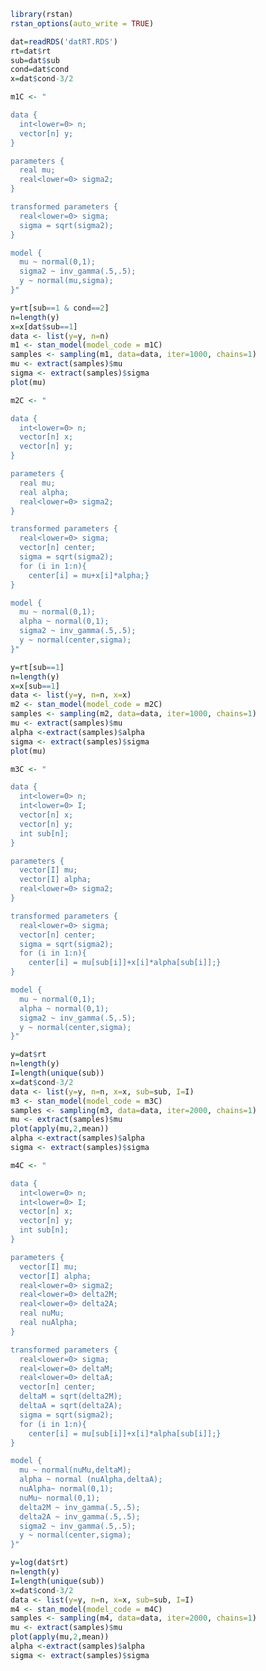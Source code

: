 ```r
library(rstan)
rstan_options(auto_write = TRUE)

dat=readRDS('datRT.RDS')
rt=dat$rt
sub=dat$sub
cond=dat$cond
x=dat$cond-3/2
```

```r
m1C <- "

data {          
  int<lower=0> n; 
  vector[n] y;
}

parameters {
  real mu;
  real<lower=0> sigma2;
}

transformed parameters {
  real<lower=0> sigma;
  sigma = sqrt(sigma2);   
}

model {
  mu ~ normal(0,1);
  sigma2 ~ inv_gamma(.5,.5);
  y ~ normal(mu,sigma);
}"
```


```r
y=rt[sub==1 & cond==2]
n=length(y)
x=x[dat$sub==1]
data <- list(y=y, n=n)
m1 <- stan_model(model_code = m1C)
samples <- sampling(m1, data=data, iter=1000, chains=1)
mu <- extract(samples)$mu
sigma <- extract(samples)$sigma
plot(mu)
```



```r
m2C <- "

data {          
  int<lower=0> n;
  vector[n] x;
  vector[n] y;
}

parameters {
  real mu;
  real alpha;
  real<lower=0> sigma2;
}

transformed parameters {
  real<lower=0> sigma;
  vector[n] center;
  sigma = sqrt(sigma2);
  for (i in 1:n){
    center[i] = mu+x[i]*alpha;}   
}

model {
  mu ~ normal(0,1);
  alpha ~ normal(0,1);
  sigma2 ~ inv_gamma(.5,.5);
  y ~ normal(center,sigma);
}"
```


```r
y=rt[sub==1]
n=length(y)
x=x[sub==1]
data <- list(y=y, n=n, x=x)
m2 <- stan_model(model_code = m2C)
samples <- sampling(m2, data=data, iter=1000, chains=1)
mu <- extract(samples)$mu
alpha <-extract(samples)$alpha
sigma <- extract(samples)$sigma
plot(mu)
```
```r
m3C <- "

data {          
  int<lower=0> n;
  int<lower=0> I;
  vector[n] x;
  vector[n] y;
  int sub[n];
}

parameters {
  vector[I] mu;
  vector[I] alpha;
  real<lower=0> sigma2;
}

transformed parameters {
  real<lower=0> sigma;
  vector[n] center;
  sigma = sqrt(sigma2);
  for (i in 1:n){
    center[i] = mu[sub[i]]+x[i]*alpha[sub[i]];}   
}

model {
  mu ~ normal(0,1);
  alpha ~ normal(0,1);
  sigma2 ~ inv_gamma(.5,.5);
  y ~ normal(center,sigma);
}"
```


```r
y=dat$rt
n=length(y)
I=length(unique(sub))
x=dat$cond-3/2
data <- list(y=y, n=n, x=x, sub=sub, I=I)
m3 <- stan_model(model_code = m3C)
samples <- sampling(m3, data=data, iter=2000, chains=1)
mu <- extract(samples)$mu
plot(apply(mu,2,mean))
alpha <-extract(samples)$alpha
sigma <- extract(samples)$sigma
```



```r
m4C <- "

data {          
  int<lower=0> n;
  int<lower=0> I;
  vector[n] x;
  vector[n] y;
  int sub[n];
}

parameters {
  vector[I] mu;
  vector[I] alpha;
  real<lower=0> sigma2;
  real<lower=0> delta2M;
  real<lower=0> delta2A;
  real nuMu;
  real nuAlpha;
}

transformed parameters {
  real<lower=0> sigma;
  real<lower=0> deltaM;
  real<lower=0> deltaA;
  vector[n] center;
  deltaM = sqrt(delta2M);
  deltaA = sqrt(delta2A);
  sigma = sqrt(sigma2);
  for (i in 1:n){
    center[i] = mu[sub[i]]+x[i]*alpha[sub[i]];}   
}

model {
  mu ~ normal(nuMu,deltaM);
  alpha ~ normal (nuAlpha,deltaA);
  nuAlpha~ normal(0,1);
  nuMu~ normal(0,1);
  delta2M ~ inv_gamma(.5,.5); 
  delta2A ~ inv_gamma(.5,.5);
  sigma2 ~ inv_gamma(.5,.5);
  y ~ normal(center,sigma);
}"
```


```r
y=log(dat$rt)
n=length(y)
I=length(unique(sub))
x=dat$cond-3/2
data <- list(y=y, n=n, x=x, sub=sub, I=I)
m4 <- stan_model(model_code = m4C)
samples <- sampling(m4, data=data, iter=2000, chains=1)
mu <- extract(samples)$mu
plot(apply(mu,2,mean))
alpha <-extract(samples)$alpha
sigma <- extract(samples)$sigma
```